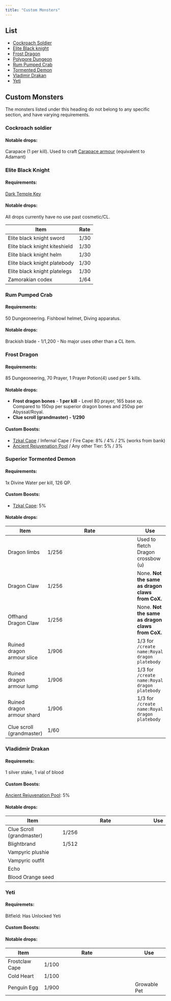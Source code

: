 ```yaml
---
title: "Custom Monsters"
---
```


## List

- [Cockroach Soldier](./#cockroach-soldier)
- [Elite Black knight](./#elite-black-knight)
- [Frost Dragon](./#frost-dragon)
- [Polypore Dungeon](polypore-dungeon.md)
- [Rum Pumped Crab](./#rum-pumped-crab)
- [Tormented Demon](./#tormented-demon)
- [Vladimir Drakan](./#vladidmir-drakan)
- [Yeti](./#yeti)

## Custom Monsters

The monsters listed under this heading do not belong to any specific section, and have varying requirements.

### **Cockroach soldier**

#### Notable drops:

Carapace (1 per kill). Used to craft [Carapace armour](../../skills/crafting.md#custom-content-and-boosts) (equivalent to Adamant)

### Elite Black Knight

#### Requirements:

[Dark Temple Key](../../skills/thieving.md#custom-content-and-boosts)

#### Notable drops:

All drops currently have no use past cosmetic/CL.

| Item                          | Rate |
| ----------------------------- | ---- |
| Elite black knight sword      | 1/30 |
| Elite black knight kiteshield | 1/30 |
| Elite black knight helm       | 1/30 |
| Elite black knight platebody  | 1/30 |
| Elite black knight platelegs  | 1/30 |
| Zamorakian codex              | 1/64 |

### **Rum Pumped Crab**

#### Requirements:

50 Dungeoneering. Fishbowl helmet, Diving apparatus.

#### Notable drops:

Brackish blade - 1/1,200 - No major uses other than a CL item.

### Frost Dragon

#### Requirements:

85 Dungeoneering, 70 Prayer, 1 Prayer Potion(4) used per 5 kills.

#### Notable drops:

- **Frost dragon bones** - **1 per kill** - Level 80 prayer, 165 base xp. Compared to 150xp per superior dragon bones and 250xp per Abyssal/Royal.
- **Clue scroll (grandmaster) - 1/290**

#### Custom Boosts:

- [Tzkal Cape](/minigames/emerged-zuk-inferno) / Infernal Cape / Fire Cape: 8% / 4% / 2% (works from bank)
- [Ancient Rejuvenation Pool](/skills/construction) / Any other Tier: 5% / 3%

### Superior Tormented Demon

#### Requirements:

1x Divine Water per kill, 126 QP.

#### Custom Boosts:

- [Tzkal Cape](/minigames/emerged-zuk-inferno): 5%

#### Notable drops:

<table>
	<thead>
		<tr>
			<th>Item</th>
			<th width="270">Rate</th>
			<th>Use</th>
		</tr>
	</thead>
	<tbody>
		<tr>
			<td>Dragon limbs</td>
			<td>1/256</td>
			<td>Used to fletch Dragon crossbow (u)</td>
		</tr>
		<tr>
			<td>Dragon Claw</td>
			<td>1/256</td>
			<td>
				None. <strong>Not the same as dragon claws from CoX.</strong>
			</td>
		</tr>
		<tr>
			<td>Offhand Dragon Claw</td>
			<td>1/256</td>
			<td>
				None. <strong>Not the same as dragon claws from CoX.</strong>
			</td>
		</tr>
		<tr>
			<td>Ruined dragon armour slice</td>
			<td>1/906</td>
			<td>
				1/3 for <code>/create name:Royal dragon platebody</code>
			</td>
		</tr>
		<tr>
			<td>Ruined dragon armour lump</td>
			<td>1/906</td>
			<td>
				1/3 for <code>/create name:Royal dragon platebody</code>
			</td>
		</tr>
		<tr>
			<td>Ruined dragon armour shard</td>
			<td>1/906</td>
			<td>
				1/3 for <code>/create name:Royal dragon platebody</code>
			</td>
		</tr>
		<tr>
			<td>Clue scroll (grandmaster)</td>
			<td>1/60</td>
			<td></td>
		</tr>
	</tbody>
</table>

### Vladidmir Drakan

#### Requiremets:

1 silver stake, 1 vial of blood

#### Custom Boosts:

[Ancient Rejuvenation Pool](/skills/construction): 5%

#### Notable drops:

<table>
	<thead>
		<tr>
			<th>Item</th>
			<th width="270">Rate</th>
			<th>Use</th>
		</tr>
	</thead>
	<tbody>
		<tr>
			<td>Clue Scroll (grandmaster)</td>
			<td>1/256</td>
			<td></td>
		</tr>
		<tr>
			<td>Blightbrand</td>
			<td>1/512</td>
			<td></td>
		</tr>
		<tr>
			<td>Vampyric plushie</td>
			<td></td>
			<td></td>
		</tr>
		<tr>
			<td>Vampyric outfit</td>
			<td></td>
			<td></td>
		</tr>
		<tr>
			<td>Echo</td>
			<td></td>
			<td></td>
		</tr>
		<tr>
			<td>Blood Orange seed</td>
			<td></td>
			<td></td>
		</tr>
	</tbody>
</table>

### Yeti

#### Requiremets:

Bitfield: Has Unlocked Yeti

#### Custom Boosts:

#### Notable drops:

<table>
	<thead>
		<tr>
			<th>Item</th>
			<th width="270">Rate</th>
			<th>Use</th>
		</tr>
	</thead>
	<tbody>
		<tr>
			<td>Frostclaw Cape</td>
			<td>1/100</td>
			<td></td>
		</tr>
		<tr>
			<td>Cold Heart</td>
			<td>1/100</td>
			<td></td>
		</tr>
		<tr>
			<td>Penguin Egg</td>
			<td>1/900</td>
			<td>Growable Pet</td>
		</tr>
	</tbody>
</table>
